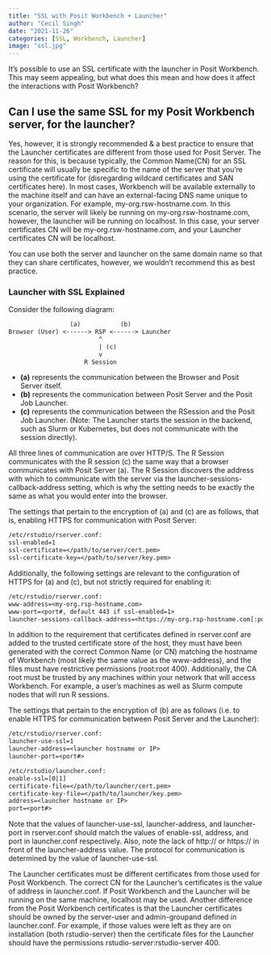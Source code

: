 ```yaml
---
title: "SSL with Posit Workbench + Launcher"
author: "Cecil Singh"
date: "2021-11-26"
categories: [SSL, Workbench, Launcher]
image: "ssl.jpg"
---
```


It's possible to use an SSL certificate with the launcher in Posit Workbench. This may seem appealing, but what does this mean and how does it affect the interactions with Posit Workbench?

## Can I use the same SSL for my Posit Workbench server, for the launcher?

Yes, however, it is strongly recommended & a best practice to ensure that the Launcher certificates are different from those used for Posit Server. The reason for this, is because typically, the Common Name(CN) for an SSL certificate will usually be specific to the name of the server that you're using the certificate for (disregarding wildcard certificates and SAN certificates here). In most cases, Workbench will be available externally to the machine itself and can have an external-facing DNS name unique to your organization. For example, my-org.rsw-hostname.com. In this scenario, the server will likely be running on my-org.rsw-hostname.com, however, the launcher will be running on localhost. In this case, your server certificates CN will be my-org.rsw-hostname.com, and your Launcher certificates CN will be localhost.

You can use both the server and launcher on the same domain name so that they can share certificates, however, we wouldn't recommend this as best practice.

### Launcher with SSL Explained

Consider the following diagram:

```default
                 (a)           (b)
Browser (User) <------> RSP <------> Launcher
                         ^
                         | (c)
                         v
                     R Session                         
```

* **(a)** represents the communication between the Browser and Posit Server itself.
* **(b)** represents the communication between Posit Server and the Posit Job Launcher.
* **(c)** represents the communication between the RSession and the Posit Job Launcher. (Note: The Launcher starts the session in the backend, such as Slurm or Kubernetes, but does not communicate with the session directly).

All three lines of communication are over HTTP/S. The R Session communicates with the R session (c) the same way that a browser communicates with Posit Server (a). The R Session discovers the address with which to communicate with the server via the launcher-sessions-callback-address​ setting, which is why the setting needs to be exactly the same as what you would enter into the browser.

The settings that pertain to the encryption of (a) and (c) are as follows, that is, enabling HTTPS for communication with Posit Server:

```default
/etc/rstudio/rserver.conf:
ssl-enabled=1
ssl-certificate=</path/to/server/cert.pem> 
ssl-certificate-key=</path/to/server/key.pem>
```

Additionally, the following settings are relevant to the configuration of HTTPS for (a) and (c), but not strictly required for enabling it:

```default
/etc/rstudio/rserver.conf:
www-address=<my-org.rsp-hostname.com>
www-port=<port#, default 443 if ssl-enabled=1>
launcher-sessions-callback-address=<https://my-org.rsp-hostname.com[:port#]>
```

In addition to the requirement that certificates defined in rserver.conf​ are added to the trusted certificate store of the host, they must have been generated with the correct Common Name​ (or CN​) matching the hostname of Workbench (most likely the same value as the www-address​), and the files must have restrictive permissions (root:root 400​). Additionally, the CA root must be trusted by any machines within your network that will access Workbench. For example, a user's machines as well as Slurm compute nodes that will run R sessions. 


The settings that pertain to the encryption of (b) are as follows (i.e. to enable HTTPS for communication between Posit Server and the Launcher):

```default
/etc/rstudio/rserver.conf:
launcher-use-ssl=1
launcher-address=<launcher hostname or IP>
launcher-port=<port#>

/etc/rstudio/launcher.conf:
enable-ssl=[0|1]
certificate-file=</path/to/launcher/cert.pem>
certificate-key-file=</path/to/launcher/key.pem>
address=<launcher hostname or IP>
port=<port#>
```
Note that the values of launcher-use-ssl​, launcher-address​, and launcher-port​ in rserver.conf​ should match the values of enable-ssl​, address​, and port​ in launcher.conf​ respectively. Also, note the lack of http://​ or https://​ in front of the launcher-address​ value. The protocol for communication is determined by the value of launcher-use-ssl​.


The Launcher certificates must be different certificates from those used for Posit Workbench. The correct CN ​for the Launcher's certificates is the value of address​ in launcher.conf​. If Posit Workbench and the Launcher will be running on the same machine, localhost​ may be used. Another difference from the Posit Workbench certificates is that the Launcher certificates should be owned by the server-user​ and admin-group ​and defined in launcher.conf​. For example, if those values were left as they are on installation (both rstudio-server​) then the certificate files for the Launcher should have the permissions rstudio-server:rstudio-server 400​.




